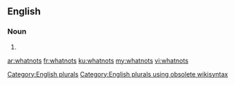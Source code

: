==English==

===Noun===
{{head|en}}

# {{plural of|whatnot}}

[[Category:English plurals]][[Category:English plurals using obsolete wikisyntax]]

[[ar:whatnots]]
[[fr:whatnots]]
[[ku:whatnots]]
[[my:whatnots]]
[[vi:whatnots]]